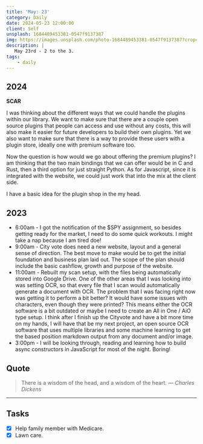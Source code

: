 ```yaml
---
title: 'May: 23'
category: Daily
date: 2024-05-23 12:00:00
client: Self
unsplash: 1684489453381-0547f9137387
img: https://images.unsplash.com/photo-1684489453381-0547f9137387?crop=entropy&cs=srgb&fm=jpg&ixid=MnwzNjM5Nzd8MHwxfHJhbmRvbXx8fHx8fHx8fDE2ODE3NDg2ODY&ixlib=rb-4.0.3&q=85
description: |
   May 23rd - 2 to the 3.
tags:
    - daily
---
```


## 2024

**SCAR**

I was thinking about the different ways that we could handle the plugins within our library.
We want to make sure that there are a couple open source plugins that people can access and use without any costs, this will also make it easier for future developers to build their own plugins.
Yet we also want to make sure that there is a way to provide these users with a plugin store, ideally one with premium software too.

Now the question is how would we go about offering the premium plugins?
I am thinking that the two main bindings that we can offer would be in C and Rust, then a third option for just straight Python.
As for Javascript, since it is integrated with the website, we could just work that into the mix at the client side. 

I have a basic idea for the plugin shop in the my head.

## 2023

- 6:00am - I got the notification of the $SPY assignment, so besides getting ready for the market, I need to do some quick workouts. I might take a nap because I am tired doe!
- 9:00am - City vote does need a new website, layout and a general sense of direction. The best move to make would be to get the initial foundation and business plan laid out. The scope of the plan should include the basic cashflow, growth and purpose of the website.
- 11:00am - Rebuilt my scan setup, with the files being automatically stored into Google Drive. One of the other areas that I was looking into was setting OCR, so that every file that I scan would automatically generate a document with OCR. The problem that I was facing right now was getting it to perform a bit better? It would have some issues with characters, even though they were printed? This means either the OCR software is a bit outdated or maybe I need to create an All in One / AiO type setup. I think after I finish up the Cityvote and have a bit more time on my hands, I will have that be my next project, an open source OCR software that uses multiple libraries and some machine learning to get the based position markdown output from any document and/or image. 
- 3:00pm - I will be looking through, reading and learning how to build async constructors in JavaScript for most of the night. Boring!

## Quote

> There is a wisdom of the head, and a wisdom of the heart.
> — <cite>Charles Dickens</cite>

---

## Tasks

- [x] Help family member with Medicare.
- [x] Lawn care.